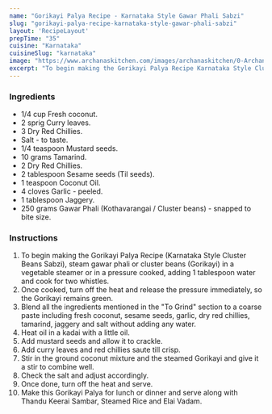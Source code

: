---
name: "Gorikayi Palya Recipe - Karnataka Style Gawar Phali Sabzi"
slug: "gorikayi-palya-recipe-karnataka-style-gawar-phali-sabzi"
layout: 'RecipeLayout'
prepTime: "35"
cuisine: "Karnataka"
cuisineSlug: "karnataka"
image: "https://www.archanaskitchen.com/images/archanaskitchen/0-Archanas-Kitchen-Recipes/2017/19-Jan/Gorikayi_Palya_Recipe_Karnataka_Style_Cluster_Beans_sabzi-1.jpg"
excerpt: "To begin making the Gorikayi Palya Recipe Karnataka Style Cluster Beans Sabzi, steam gawar phali or cluster beans Gorikayi in a vegetable steamer or in a pressure cooked, adding 1 tablespoon water and cook for two whistles"
---

### Ingredients

- 1/4 cup Fresh coconut.
- 2 sprig Curry leaves.
- 3 Dry Red Chillies.
- Salt - to taste.
- 1/4 teaspoon Mustard seeds.
- 10 grams Tamarind.
- 2 Dry Red Chillies.
- 2 tablespoon Sesame seeds (Til seeds).
- 1 teaspoon Coconut Oil.
- 4 cloves Garlic - peeled.
- 1 tablespoon Jaggery.
- 250 grams Gawar Phali (Kothavarangai / Cluster beans) - snapped to bite size.

### Instructions

1. To begin making the Gorikayi Palya Recipe (Karnataka Style Cluster Beans Sabzi), steam gawar phali or cluster beans (Gorikayi) in a vegetable steamer or in a pressure cooked, adding 1 tablespoon water and cook for two whistles.
1. Once cooked, turn off the heat and release the pressure immediately, so the Gorikayi remains green.
1. Blend all the ingredients mentioned in the "To Grind" section to a coarse paste including fresh coconut, sesame seeds, garlic, dry red chillies, tamarind, jaggery and salt without adding any water.
1. Heat oil in a kadai with a little oil.
1. Add mustard seeds and allow it to crackle.
1. Add curry leaves and red chillies saute till crisp.
1. Stir in the ground coconut mixture and the steamed Gorikayi and give it a stir to combine well.
1. Check the salt and adjust accordingly.
1. Once done, turn off the heat and serve.
1. Make this Gorikayi Palya for lunch or dinner and serve along with Thandu Keerai Sambar, Steamed Rice and Elai Vadam.
